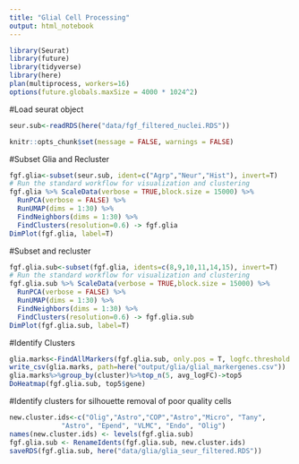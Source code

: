 ```yaml
---
title: "Glial Cell Processing"
output: html_notebook
---
```


```r
library(Seurat)
library(future)
library(tidyverse)
library(here)
plan(multiprocess, workers=16)
options(future.globals.maxSize = 4000 * 1024^2)
```

#Load seurat object
```r
seur.sub<-readRDS(here("data/fgf_filtered_nuclei.RDS"))
```

```r
knitr::opts_chunk$set(message = FALSE, warnings = FALSE)
```


#Subset Glia and Recluster
```r
fgf.glia<-subset(seur.sub, ident=c("Agrp","Neur","Hist"), invert=T)
# Run the standard workflow for visualization and clustering
fgf.glia %>% ScaleData(verbose = TRUE,block.size = 15000) %>% 
  RunPCA(verbose = FALSE) %>% 
  RunUMAP(dims = 1:30) %>% 
  FindNeighbors(dims = 1:30) %>%
  FindClusters(resolution=0.6) -> fgf.glia
DimPlot(fgf.glia, label=T)
```

#Subset and recluster
```r
fgf.glia.sub<-subset(fgf.glia, idents=c(8,9,10,11,14,15), invert=T)
# Run the standard workflow for visualization and clustering
fgf.glia.sub %>% ScaleData(verbose = TRUE,block.size = 15000) %>% 
  RunPCA(verbose = FALSE) %>% 
  RunUMAP(dims = 1:30) %>% 
  FindNeighbors(dims = 1:30) %>%
  FindClusters(resolution=0.6) -> fgf.glia.sub
DimPlot(fgf.glia.sub, label=T)
```

#Identify Clusters
```r
glia.marks<-FindAllMarkers(fgf.glia.sub, only.pos = T, logfc.threshold = .5, max.cells.per.ident = 250)
write_csv(glia.marks, path=here("output/glia/glial_markergenes.csv"))
glia.marks%>%group_by(cluster)%>%top_n(5, avg_logFC)->top5
DoHeatmap(fgf.glia.sub, top5$gene)
```

#Identify clusters for silhouette removal of poor quality cells
```r
new.cluster.ids<-c("Olig","Astro","COP","Astro","Micro", "Tany", 
             "Astro", "Epend", "VLMC", "Endo", "Olig")
names(new.cluster.ids) <- levels(fgf.glia.sub)
fgf.glia.sub <- RenameIdents(fgf.glia.sub, new.cluster.ids)
saveRDS(fgf.glia.sub, here("data/glia/glia_seur_filtered.RDS"))
```
